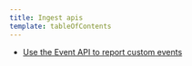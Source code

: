 ```yaml
---
title: Ingest apis
template: tableOfContents
---
```


* [Use the Event API to report custom events](/docs/telemetry-data-platform/ingest-manage-data/ingest-apis/use-event-api-report-custom-events)
